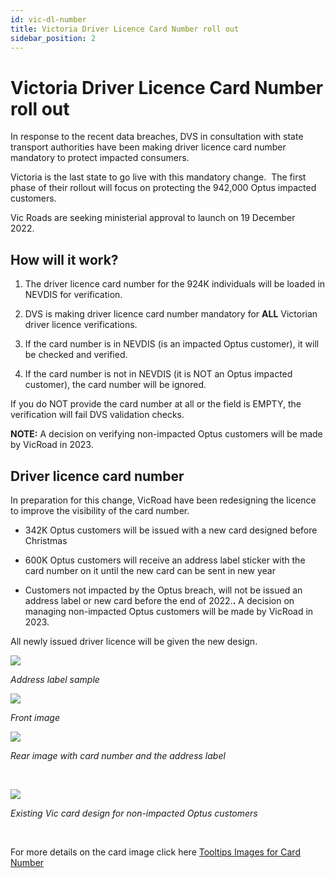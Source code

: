 ```yaml
---
id: vic-dl-number
title: Victoria Driver Licence Card Number roll out
sidebar_position: 2
---
```


# Victoria Driver Licence Card Number roll out

In response to the recent data breaches, DVS in consultation with state transport authorities have been making driver licence card number mandatory to protect impacted consumers.  

Victoria is the last state to go live with this mandatory change.  The first phase of their rollout will focus on protecting the 942,000 Optus impacted customers. 

Vic Roads are seeking ministerial approval to launch on 19 December 2022.   

## **How will it work?** 

1. The driver licence card number for the 924K individuals will be loaded in NEVDIS for verification. 

2. DVS is making driver licence card number mandatory for **ALL** Victorian driver licence verifications. 

3. If the card number is in NEVDIS (is an impacted Optus customer), it will be checked and verified. 

4. If the card number is not in NEVDIS (it is NOT an Optus impacted customer), the card number will be ignored.  

If you do NOT provide the card number at all or the field is EMPTY, the verification will fail DVS validation checks.

**NOTE:** A decision on verifying non-impacted Optus customers will be made by VicRoad in 2023. 

## **Driver licence card number**

In preparation for this change, VicRoad have been redesigning the licence to improve the visibility of the card number.   

- 342K Optus customers will be issued with a new card designed before Christmas  

- 600K Optus customers will receive an address label sticker with the card number on it until the new card can be sent in new year 

- Customers not impacted by the Optus breach, will not be issued an address label or new card before the end of 2022.**.** A decision on managing non-impacted Optus customers will be made by VicRoad in 2023. 

All newly issued driver licence will be given the new design.   

![](/img/dl-1.png)

*Address label sample*

![](/img/dl-2.png)

*Front image*&#x20;

![](/img/dl-3.png)

*Rear image with card number and the address label*

 

![](/img/dl-4.png)

*Existing Vic card design for non-impacted Optus customers*

 

For more details on the card image click here [Tooltips Images for Card Number](https://vixverify.atlassian.net/wiki/spaces/GREEN/pages/2159345665)
